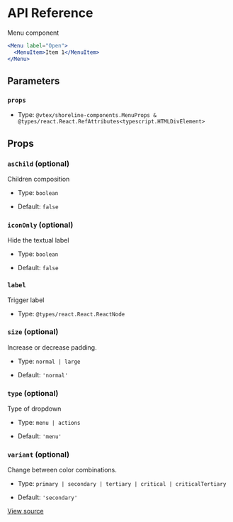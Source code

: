 # API Reference

Menu component

```jsx
<Menu label="Open">
  <MenuItem>Item 1</MenuItem>
</Menu>
```

## Parameters

### `props`

- Type: `@vtex/shoreline-components.MenuProps & @types/react.React.RefAttributes<typescript.HTMLDivElement>`

## Props

### `asChild` (optional)

Children composition

- Type: `boolean`

- Default: `false`

### `iconOnly` (optional)

Hide the textual label

- Type: `boolean`

- Default: `false`

### `label`

Trigger label

- Type: `@types/react.React.ReactNode`

### `size` (optional)

Increase or decrease padding.

- Type: `normal | large`

- Default: `'normal'`

### `type` (optional)

Type of dropdown

- Type: `menu | actions`

- Default: `'menu'`

### `variant` (optional)

Change between color combinations.

- Type: `primary | secondary | tertiary | critical | criticalTertiary`

- Default: `'secondary'`

[View source](https://github.com/vtex/shoreline/blob/197e2a657/packages/components/src/menu/menu.tsx#L22)
